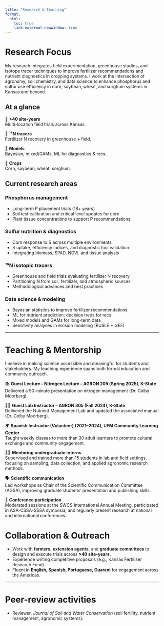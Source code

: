 ```yaml
---
title: "Research & Teaching"
format:
  html:
    toc: true
    link-external-newwindow: true
---
```


# Research Focus

My research integrates field experimentation, greenhouse studies, and isotope tracer techniques to improve fertilizer recommendations and nutrient diagnostics in cropping systems. I work at the intersection of agronomy, soil chemistry, and data science to enhance phosphorus and sulfur use efficiency in corn, soybean, wheat, and sorghum systems in Kansas and beyond.

## At a glance
:::: {.grid}
::: {.g-col-12 .g-col-md-6 .g-col-lg-3}
::: {.callout}
📍 **>40 site-years**  
Multi-location field trials across Kansas.
:::
:::

::: {.g-col-12 .g-col-md-6 .g-col-lg-3}
::: {.callout}
🧪 **¹⁵N tracers**  
Fertilizer N recovery in greenhouse + field.
:::
:::

::: {.g-col-12 .g-col-md-6 .g-col-lg-3}
::: {.callout}
🧮 **Models**  
Bayesian, mixed/GAMs, ML for diagnostics & recs.
:::
:::

::: {.g-col-12 .g-col-md-6 .g-col-lg-3}
::: {.callout}
🌾 **Crops**  
Corn, soybean, wheat, sorghum.
:::
:::
::::


## Current research areas
::: {.panel-tabset}
### Phosphorus management
- Long-term P placement trials (18+ years)  
- Soil test calibration and critical level updates for corn  
- Plant tissue concentrations to support P recommendations  

### Sulfur nutrition & diagnostics
- Corn response to S across multiple environments  
- S uptake, efficiency indices, and diagnostic tool validation  
- Integrating biomass, SPAD, NDVI, and tissue analysis  

### ¹⁵N isotopic tracers
- Greenhouse and field trials evaluating fertilizer N recovery  
- Partitioning N from soil, fertilizer, and atmospheric sources  
- Methodological advances and best practices  

### Data science & modeling
- Bayesian statistics to improve fertilizer recommendations  
- ML for nutrient prediction; decision trees for recs  
- Mixed models and GAMs for long-term data  
- Sensitivity analyses in erosion modeling (RUSLE + GEE)
:::


---

# Teaching & Mentorship

I believe in making science accessible and meaningful for students and stakeholders. My teaching experience spans both formal education and community outreach.

:::: {.grid}
::: {.g-col-6}
::: {.callout}
📚 **Guest Lecture – Nitrogen Lecture – AGRON 205 (Spring 2025), K-State**  
Delivered a 50-minute presentation on nitrogen management (Dr. Colby Moorberg).
:::
:::
::: {.g-col-6}
::: {.callout}
👩‍🏫 **Guest Lab Instructor – AGRON 305 (Fall 2024), K-State**  
Delivered the Nutrient Management Lab and updated the associated manual (Dr. Colby Moorberg).
:::
:::
::: {.g-col-6}
::: {.callout}
🌍 **Spanish Instructor (Volunteer) (2021–2024), UFM Community Learning Center**  
Taught weekly classes to more than 30 adult learners to promote cultural exchange and community engagement.
:::
:::

::: {.g-col-6}
::: {.callout}
🧑‍🔬 **Mentoring undergraduate interns**  
Supervised and trained more than 15 students in lab and field settings, focusing on sampling, data collection, and applied agronomic research methods.
:::
:::

::: {.g-col-6}
::: {.callout}
🗣️ **Scientific communication**  
Led workshops as Chair of the Scientific Communication Committee (AGSA), improving graduate students’ presentation and publishing skills.
:::
:::

::: {.g-col-6}
::: {.callout}
🎤 **Conference participation**  
Moderated sessions at the SWCS International Annual Meeting, participated in ASA-CSSA-SSSA symposia, and regularly present research at national and international conferences.
:::
:::
::::


# Collaboration & Outreach

- Work with **farmers**, **extension agents**, and **graduate committees** to design and execute trials across **>40 site-years**.  
- Experience writing competitive proposals (e.g., Kansas Fertilizer Research Fund).  
- Fluent in **English, Spanish, Portuguese, Guarani** for engagement across the Americas.

---

# Peer-review activities

- Reviewer, *Journal of Soil and Water Conservation* (soil fertility, nutrient management, agronomic systems).
